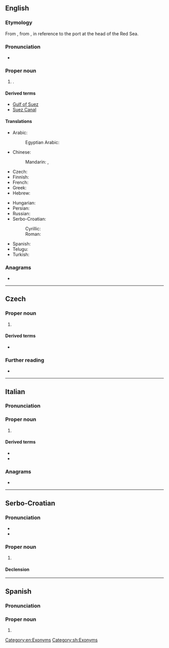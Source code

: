 {{also|suez|-süz}}
==English==

===Etymology===
From {{der|en|ar|اَلسُّوَيْس}}, from {{der|en|egy|suan||beginning}}, in reference to the port at the head of the Red Sea.

===Pronunciation===
* {{IPA|en|/ˈsuː.ɛz/}}

===Proper noun===
{{wikipedia}}
{{en-proper noun}}

# {{place|en|town|in northeastern|c/Egypt}}.

====Derived terms====
* [[Gulf of Suez]]
* [[Suez Canal]]

====Translations====
{{trans-top|Suez, Egypt}}
* Arabic: {{t|ar|اَلسُّوَيْس|m}}
*: Egyptian Arabic: {{t|arz|السويس|tr=el-sewēs}}
* Chinese:
*: Mandarin: {{t+|cmn|蘇伊士}}, {{t+|cmn|苏伊士|tr=Sūyīshì}}
* Czech: {{t+|cs|Suez|m}}
* Finnish: {{t|fi|Suez}}
* French: {{t+|fr|Suez}}
* Greek: {{t|el|Σουέζ|n}}
* Hebrew: {{t|he|סואץ|m}}
{{trans-mid}}
* Hungarian: {{t|hu|Szuez}}
* Persian: {{t+|fa|سوئز|tr=suez}}
* Russian: {{t|ru|Суэ́ц|m}}
* Serbo-Croatian:
*: Cyrillic: {{t|sh|Су̀ез|m|sc=Cyrl}}
*: Roman: {{t+|sh|Sùez|m}}
* Spanish: {{t|es|Suez|m}}
* Telugu: {{t|te|సూయజ్}}
* Turkish: {{t|tr|Süveyş}}
{{trans-bottom}}

===Anagrams===
* {{anagrams|en|a=esuz|Suze|Zeus}}

[[Category:en:Exonyms]]

----

==Czech==

===Proper noun===
{{cs-proper noun|g=m}}

# {{place|cs|town|in northeastern|c/Egypt|t1=Suez}}

====Derived terms====
* {{l|cs|suezský}}

===Further reading===
* {{R:KNLA}}

----

==Italian==
{{wikipedia|lang=it}}

===Pronunciation===
{{it-pr|Sùets}}

===Proper noun===
{{it-proper noun}}

# {{place|it|town|c/Egypt|t=Suez}}

====Derived terms====
* {{l|it|Canale di Suez}}
* {{l|it|Golfo di Suez}}

===Anagrams===
* {{anagrams|it|a=esuz|Zeus}}

{{C|it|Exonyms}}

----

==Serbo-Croatian==

===Pronunciation===
* {{IPA|sh|/sǔez/}}
* {{hyphenation|sh|Su|ez}}

===Proper noun===
{{sh-proper noun|g=m|head=Sùez}}

# {{place|sh|town|c/Egypt|t=Suez}}

====Declension====
{{sh-decl-noun-unc
|Suez
|Sueza
|Suezu
|Suez
|Suezu
|Suezu
|Suezom
}}

[[Category:sh:Exonyms]]

----

==Spanish==

===Pronunciation===
{{es-IPA}}

===Proper noun===
{{es-proper noun|m}}

# {{place|es|town|c/Egypt|t=Suez}}